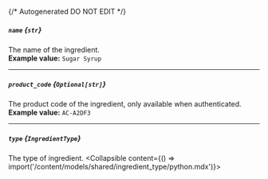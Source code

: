 {/* Autogenerated DO NOT EDIT  */}

##### `name` *{`str`}*
The name of the ingredient.
<br/>
**Example value:** `Sugar Syrup`

---
##### `product_code` *{`Optional[str]`}*
The product code of the ingredient, only available when authenticated.
<br/>
**Example value:** `AC-A2DF3`

---
##### `type` *{`IngredientType`}*
The type of ingredient.
<Collapsible content={() => import('/content/models/shared/ingredient_type/python.mdx')}>
</Collapsible>

